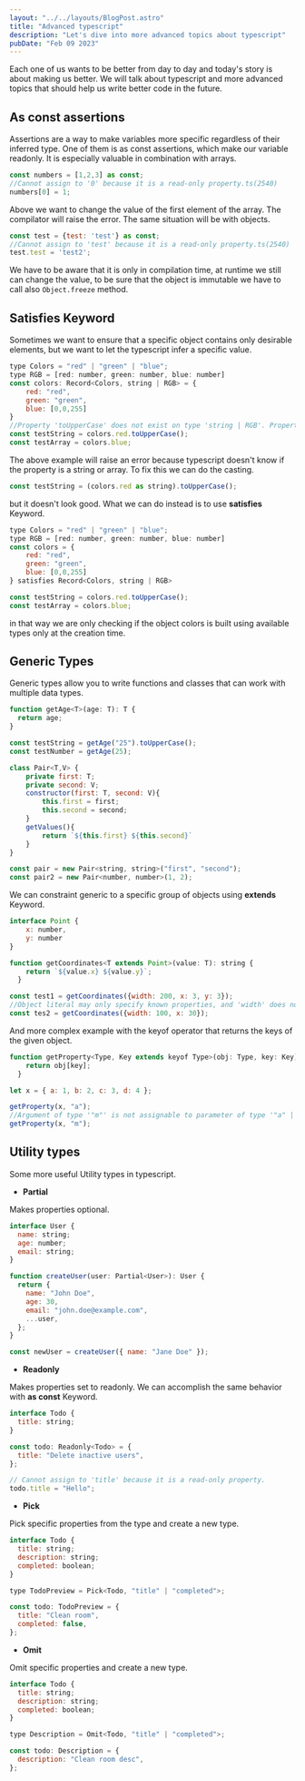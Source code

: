 ```yaml
---
layout: "../../layouts/BlogPost.astro"
title: "Advanced typescript"
description: "Let's dive into more advanced topics about typescript"
pubDate: "Feb 09 2023"
---
```


Each one of us wants to be better from day to day and today's story is about making us better.
We will talk about typescript and more advanced topics that should help us write better code in the future.

## As const assertions

Assertions are a way to make variables more specific regardless of their inferred type. One of them is
as const assertions, which make our variable readonly. It is especially valuable in combination with arrays.

```js
const numbers = [1,2,3] as const;
//Cannot assign to '0' because it is a read-only property.ts(2540)
numbers[0] = 1;
```

Above we want to change the value of the first element of the array. The compilator will raise the error. The same
situation will be with objects.

```js
const test = {test: 'test'} as const;
//Cannot assign to 'test' because it is a read-only property.ts(2540)
test.test = 'test2';
```

We have to be aware that it is only in compilation time, at runtime we still can change the value,
to be sure that the object is immutable we have to call also `Object.freeze` method.

## Satisfies Keyword

Sometimes we want to ensure that a specific object contains only desirable elements, but we want to let the typescript infer a specific value.

```js
type Colors = "red" | "green" | "blue";
type RGB = [red: number, green: number, blue: number]
const colors: Record<Colors, string | RGB> = {
    red: "red",
    green: "green",
    blue: [0,0,255]
}
//Property 'toUpperCase' does not exist on type 'string | RGB'. Property 'toUpperCase' does not exist on type 'RGB'.ts(2339)
const testString = colors.red.toUpperCase();
const testArray = colors.blue;
```

The above example will raise an error because typescript doesn't know if the property is a string or array. To fix this we can do the casting.

```js
const testString = (colors.red as string).toUpperCase();
```

but it doesn't look good. What we can do instead is to use **satisfies** Keyword.

```js
type Colors = "red" | "green" | "blue";
type RGB = [red: number, green: number, blue: number]
const colors = {
    red: "red",
    green: "green",
    blue: [0,0,255]
} satisfies Record<Colors, string | RGB>

const testString = colors.red.toUpperCase();
const testArray = colors.blue;
```

in that way we are only checking if the object colors is built using available types only at the creation time.

## Generic Types

Generic types allow you to write functions and classes that can work with multiple data types.

```js
function getAge<T>(age: T): T {
  return age;
}

const testString = getAge("25").toUpperCase();
const testNumber = getAge(25);
```

```js
class Pair<T,V> {
    private first: T;
    private second: V;
    constructor(first: T, second: V){
        this.first = first;
        this.second = second;
    }
    getValues(){
        return `${this.first} ${this.second}`
    }
}

const pair = new Pair<string, string>("first", "second");
const pair2 = new Pair<number, number>(1, 2);
```

We can constraint generic to a specific group of objects using **extends** Keyword.

```js
interface Point {
    x: number,
    y: number
}

function getCoordinates<T extends Point>(value: T): string {
    return `${value.x} ${value.y}`;
  }

const test1 = getCoordinates({width: 200, x: 3, y: 3});
//Object literal may only specify known properties, and 'width' does not exist in type 'Point'.ts(2345)
const tes2 = getCoordinates({width: 100, x: 30});
```

And more complex example with the keyof operator that returns the keys of the given object.

```js
function getProperty<Type, Key extends keyof Type>(obj: Type, key: Key) {
    return obj[key];
  }

let x = { a: 1, b: 2, c: 3, d: 4 };

getProperty(x, "a");
//Argument of type '"m"' is not assignable to parameter of type '"a" | "b" | "c" | "d"'.ts(2345)
getProperty(x, "m");
```

## Utility types

Some more useful Utility types in typescript.

- **Partial**

Makes properties optional.

```js
interface User {
  name: string;
  age: number;
  email: string;
}

function createUser(user: Partial<User>): User {
  return {
    name: "John Doe",
    age: 30,
    email: "john.doe@example.com",
    ...user,
  };
}

const newUser = createUser({ name: "Jane Doe" });
```

- **Readonly**

Makes properties set to readonly. We can accomplish the same behavior with **as const** Keyword.

```js
interface Todo {
  title: string;
}

const todo: Readonly<Todo> = {
  title: "Delete inactive users",
};

// Cannot assign to 'title' because it is a read-only property.
todo.title = "Hello";
```

- **Pick**

Pick specific properties from the type and create a new type.

```js
interface Todo {
  title: string;
  description: string;
  completed: boolean;
}

type TodoPreview = Pick<Todo, "title" | "completed">;

const todo: TodoPreview = {
  title: "Clean room",
  completed: false,
};
```

- **Omit**

Omit specific properties and create a new type.

```js
interface Todo {
  title: string;
  description: string;
  completed: boolean;
}

type Description = Omit<Todo, "title" | "completed">;

const todo: Description = {
  description: "Clean room desc",
};
```
